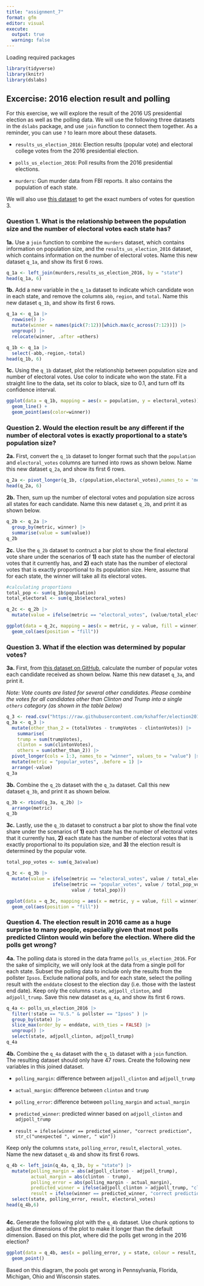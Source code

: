 ```yaml
---
title: "assignment_7"
format: gfm
editor: visual
execute: 
  output: true
  warning: false
---
```


Loading required packages

```r
library(tidyverse)
library(knitr)
library(dslabs)
```

## **Excercise: 2016 election result and polling**

For this exercise, we will explore the result of the 2016 US presidential election as well as the polling data. We will use the following three datasets in the `dslabs` package, and use `join` function to connect them together. As a reminder, you can use `?` to learn more about these datasets.

-   `results_us_election_2016`: Election results (popular vote) and electoral college votes from the 2016 presidential election.

-   `polls_us_election_2016`: Poll results from the 2016 presidential elections.

-   `murders`: Gun murder data from FBI reports. It also contains the population of each state.

We will also use [this dataset](https://raw.githubusercontent.com/kshaffer/election2016/master/2016ElectionResultsByState.csv) to get the exact numbers of votes for question 3.

### **Question 1. What is the relationship between the population size and the number of electoral votes each state has?**

**1a.** Use a `join` function to combine the `murders` dataset, which contains information on population size, and the `results_us_election_2016` dataset, which contains information on the number of electoral votes. Name this new dataset `q_1a`, and show its first 6 rows.

```r
q_1a <- left_join(murders,results_us_election_2016, by = "state")
head(q_1a, 6)
```

**1b.** Add a new variable in the `q_1a` dataset to indicate which candidate won in each state, and remove the columns `abb`, `region`, and `total`. Name this new dataset `q_1b`, and show its first 6 rows.

```r
q_1a <- q_1a |>
  rowwise() |>
  mutate(winner = names(pick(7:12))[which.max(c_across(7:12))]) |>
  ungroup() |> 
  relocate(winner, .after =others)

q_1b <- q_1a |> 
  select(-abb,-region,-total)
head(q_1b, 6)
```

**1c.** Using the `q_1b` dataset, plot the relationship between population size and number of electoral votes. Use color to indicate who won the state. Fit a straight line to the data, set its color to black, size to 0.1, and turn off its confidence interval.

```r

ggplot(data = q_1b, mapping = aes(x = population, y = electoral_votes)) + 
  geom_line() +
  geom_point(aes(color=winner)) 

```

### **Question 2. Would the election result be any different if the number of electoral votes is exactly proportional to a state’s population size?**

**2a.** First, convert the `q_1b` dataset to longer format such that the `population` and `electoral_votes` columns are turned into rows as shown below. Name this new dataset `q_2a`, and show its first 6 rows.

```r
q_2a <- pivot_longer(q_1b, c(population,electoral_votes),names_to = 'metric', values_to = 'value')
head(q_2a, 6)
```

**2b.** Then, sum up the number of electoral votes and population size across all states for each candidate. Name this new dataset `q_2b`, and print it as shown below.

```r
q_2b <- q_2a |> 
  group_by(metric, winner) |> 
  summarise(value = sum(value))
q_2b
```

**2c.** Use the `q_2b` dataset to contruct a bar plot to show the final electoral vote share under the scenarios of **1)** each state has the number of electoral votes that it currently has, and **2)** each state has the number of electoral votes that is exactly proportional to its population size. Here, assume that for each state, the winner will take all its electoral votes.

```r
#calculating proportions
total_pop <- sum(q_1b$population)
total_electoral <- sum(q_1b$electoral_votes)

q_2c <- q_2b |> 
  mutate(value = ifelse(metric == "electoral_votes", (value/total_electoral), (value/total_pop)))

ggplot(data = q_2c, mapping = aes(x = metric, y = value, fill = winner)) +
  geom_col(aes(position = "fill"))
```

### **Question 3. What if the election was determined by popular votes?**

**3a.** First, from [this dataset on GitHub](https://raw.githubusercontent.com/kshaffer/election2016/master/2016ElectionResultsByState.csv), calculate the number of popular votes each candidate received as shown below. Name this new dataset `q_3a`, and print it.

*Note: Vote counts are listed for several other candidates. Please combine the votes for all candidates other than Clinton and Trump into a single `others` category (as shown in the table below)*

```r
q_3 <- read.csv("https://raw.githubusercontent.com/kshaffer/election2016/master/2016ElectionResultsByState.csv")
q_3a <- q_3 |> 
  mutate(other_than_2 = (totalVotes - trumpVotes - clintonVotes)) |> 
    summarise(
    trump = sum(trumpVotes),
    clinton = sum(clintonVotes),
    others = sum(other_than_2)) |> 
  pivot_longer(cols = 1:3, names_to = "winner", values_to = "value") |> 
  mutate(metric = "popular_votes", .before = 1) |> 
  arrange(-value)
q_3a
```

**3b.** Combine the `q_2b` dataset with the `q_3a` dataset. Call this new dataset `q_3b`, and print it as shown below.

```r
q_3b <- rbind(q_3a, q_2b) |> 
  arrange(metric)
q_3b
```

**3c.** Lastly, use the `q_3b` dataset to construct a bar plot to show the final vote share under the scenarios of **1)** each state has the number of electoral votes that it currently has, **2)** each state has the number of electoral votes that is exactly proportional to its population size, and **3)** the election result is determined by the popular vote.

```r

total_pop_votes <- sum(q_3a$value)

q_3c <- q_3b |>
  mutate(value = ifelse(metric == "electoral_votes", value / total_electoral,
                 ifelse(metric == "popular_votes", value / total_pop_votes,
                        value / total_pop)))

ggplot(data = q_3c, mapping = aes(x = metric, y = value, fill = winner)) +
  geom_col(aes(position = "fill"))
```

### **Question 4. The election result in 2016 came as a huge surprise to many people, especially given that most polls predicted Clinton would win before the election. Where did the polls get wrong?**

**4a.** The polling data is stored in the data frame `polls_us_election_2016`. For the sake of simplicity, we will only look at the data from a single poll for each state. Subset the polling data to include only the results from the pollster `Ipsos`. Exclude national polls, and for each state, select the polling result with the `enddate` closest to the election day (i.e. those with the lastest end date). Keep only the columns `state`, `adjpoll_clinton`, and `adjpoll_trump`. Save this new dataset as `q_4a`, and show its first 6 rows.

```r
q_4a <- polls_us_election_2016 |> 
  filter(!state == "U.S." & pollster == "Ipsos" ) |> 
  group_by(state) |> 
  slice_max(order_by = enddate, with_ties = FALSE) |> 
  ungroup() |> 
  select(state, adjpoll_clinton, adjpoll_trump)
q_4a
```

**4b.** Combine the `q_4a` dataset with the `q_1b` dataset with a `join` function. The resulting dataset should only have 47 rows. Create the following new variables in this joined dataset.

-   `polling_margin`: difference between `adjpoll_clinton` and `adjpoll_trump`

-   `actual_margin`: difference between `clinton` and `trump`

-   `polling_error`: difference between `polling_margin` and `actual_margin`

-   `predicted_winner`: predicted winner based on `adjpoll_clinton` and `adjpoll_trump`

-   `result = ifelse(winner == predicted_winner, "correct prediction", str_c("unexpected ", winner, " win"))`

Keep only the columns `state`, `polling_error`, `result`, `electoral_votes`. Name the new dataset `q_4b` and show its first 6 rows.

```r
q_4b <- left_join(q_4a, q_1b, by = "state") |> 
  mutate(polling_margin = abs(adjpoll_clinton - adjpoll_trump),
         actual_margin = abs(clinton - trump),
         polling_error = abs(polling_margin - actual_margin),
         predicted_winner = ifelse(adjpoll_clinton > adjpoll_trump, "clinton", "trump"),
         result = ifelse(winner == predicted_winner, "correct prediction", str_c("unexpected ", winner, " win"))) |> 
  select(state, polling_error, result, electoral_votes)
head(q_4b,6)
    
```

**4c.** Generate the following plot with the `q_4b` dataset. Use chunk options to adjust the dimensions of the plot to make it longer than the default dimension. Based on this plot, where did the polls get wrong in the 2016 election?

```r
ggplot(data = q_4b, aes(x = polling_error, y = state, colour = result, size = electoral_votes)) +
  geom_point()
```

Based on this diagram, the pools get wrong in Pennsylvania, Florida, Michigan, Ohio and Wisconsin states.
